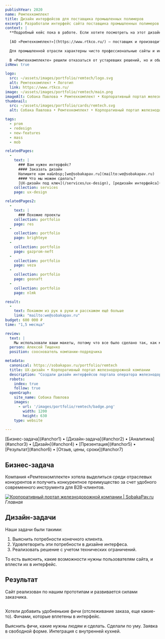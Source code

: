 ```yaml
---
publishYear: 2020
name: Ремтехкомплект
title: Дизайн интерфейсов для поставщика промышленных полимеров
excerpt: Разработали интерфейс сайта поставщика промышленных полимеров
context: |
  **Подробный кейс пока в работе. Если хотите посмотреть на этот дизайн в деталях, пишите нам на [we@sobakapav.ru](mailto:we@sobakapav.ru)**
  
  [АО «Ремтехкомплект»](https://www.rtkco.ru/) — поставщик и производитель изделий из промышленных полимеров, огромная компания с 22 филиалами в России, Казахстане и Беларуси.
  
  Для промышленной отрасли характерны чисто профессиональные сайты и инструменты: надежные, но тяжелые и неповоротливые, как бульдозер. Не всегда удобные, часто некрасивые, с огромным количеством legacy-решений.
  
  В «Ремтехкомплекте» решили отказаться от устаревших решений, но и обычный интернет-магазин им не подошел бы (все-таки полиуретан, фторопласт и рукава высокого давления — не самые обычные товары). Компания решала заказать дизайн интерфейса у «Собаки Павловой» с тем, чтоб сделать удобный и современный инструмент для покупателей. 
isNew: true

logo:
  src: ~/assets/images/portfolio/remtech/logo.svg
  alt: Ремтехкомплект • Логотип
  link: https://www.rtkco.ru/
image: ~/assets/images/portfolio/remtech/main.png
imageAlt: Собака Павлова • Ремтехкомплект • Корпоративный портал железнодорожной компании
thumbnail:
  src: ~/assets/images/portfolio/cards/remtech.svg
  alt: Собака Павлова • Ремтехкомплект • Корпоративный портал железнодорожной компании

tags:
  - prom
  - redesign
  - new-features
  - mass
  - mob

relatedPages:
  -
    text: |
      ### Вам нужен интерфейс?
      #### Заказать дизайн
      Напишите нам на&nbsp;[we@sobakapav.ru](mailto:we@sobakapav.ru) 
      #### Что мы можем сделать?
      [UX-дизайн под ключ](/services/ux-design), [редизайн интерфейса](/services/redesign), [продуктовые исследования](/services/research) и [многое другое](/services). 
    collection: services
    page: ux-design

relatedPages2:
  -
    text: |
      ### Похожие проекты
    collection: portfolio
    page: res
  - 
    collection: portfolio
    page: brighteye
  - 
    collection: portfolio
    page: gazprom-neft
  - 
    collection: portfolio
    page: veza
  - 
    collection: portfolio
    page: geonaft
  - 
    collection: portfolio
    page: nlmk

result:
  -
    text: Покажем из рук в руки и расскажем ещё больше
    link: "mailto:we@sobakapav.ru"
budget: 600 000 ₽
time: "1,5 месяца"

review: 
  text: |
    Мы использовали ваши макеты, потому что все было сделано так, как мы хотели и даже лучше. Нам очень все понравилось. Мы об этом кейсе написали ряд статей, потому что мы считаем это прям прорывной историей. Конечный заказчик очень доволен. Он действительно считает сайт одним из лучших в отрасли.
  person: Алексей Тищенко
  position: сооснователь компании-подрядчика

metadata:
  canonical: https://sobakapav.ru/portfolio/remtech
  title: UX-дизайн • Корпоративный портал железнодорожной компании
  description: "Создали дизайн интерфейсов портала оператора железнодорожных грузоперевозок."
  robots:
    index: true
    follow: true
  openGraph:
    site_name: Собака Павлова
    images:
      - url: '/images/portfolio/remtech/badge.png'
        width: 1200
        height: 630
    type: website
  
---
```


<TOC>
[Бизнес-задача](#anchor1) • [Дизайн-задача](#anchor2) • [Аналитика](#anchor3) • [Дизайн](#anchor4) • [Презентация](#anchor5) • [Результат](#anchor6) • [Отзыв, цены, сроки](#anchor7)
</TOC>

## <a name="anchor1" />Бизнес-задача

Компания «Ремтехкомплекте» хотела выделиться среди отраслевых конкурентов и получить конкурентное преимущество за счет удобного современного инструмента для B2B-клиентов.  

<a href="/images/portfolio/pgk/1-1.png" target="_blank">![Корпоративный портал железнодорожной компании | SobakaPav.ru](~/assets/images/portfolio/pgk/1.png)</a>
_Главная_

## <a name="anchor2" />Дизайн-задачи

Наши задачи были такими:
1. Выяснить потребности конечного клиента.
2. Удовлетворить эти потребности в дизайне интерфеса. 
3. Реализовать решение с учетом технических ограничений.

То есть выяснить, какие возможности нужны пользователям сайта, и вплести их в интерфейс.

## <a name="anchor3" />Результат

Сайт реализован по нашим прототипам и развивается силами заказчика.



## <a name="anchor4" />



Хотели добавить удобненькие фичи (отслеживание заказа, еще какие-то). Фичами, которые вплетены в интерфейс.

Выяснить фичи, какие нужны людям и сделать. Сделали по уму. Заявка в свободной форме. Интеграция с внутренней кухней.


